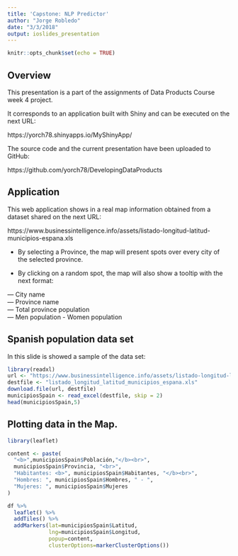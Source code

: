 ```yaml
---
title: 'Capstone: NLP Predictor'
author: "Jorge Robledo"
date: "3/3/2018"
output: ioslides_presentation
---
```


```r
knitr::opts_chunk$set(echo = TRUE)
```

## Overview

This presentation is a part of the assignments of Data Products Course week 4 project.

It corresponds to an application built with Shiny and can be executed on the next URL:

https://yorch78.shinyapps.io/MyShinyApp/

The source code and the current presentation have been uploaded to GitHub:

https://github.com/yorch78/DevelopingDataProducts

## Application

This web application shows in a real map information obtained from a dataset shared on the next URL:

https://www.businessintelligence.info/assets/listado-longitud-latitud-municipios-espana.xls

* By selecting a Province, the map will present spots over every city of the selected province.

* By clicking on a random spot, the map will also show a tooltip with the next format:

--- City name                         
--- Province name                     
--- Total province population         
--- Men population - Women population 

## Spanish population data set

In this slide is showed a sample of the data set:

```r
library(readxl)
url <- "https://www.businessintelligence.info/assets/listado-longitud-latitud-municipios-espana.xls"
destfile <- "listado_longitud_latitud_municipios_espana.xls"
download.file(url, destfile)
municipiosSpain <- read_excel(destfile, skip = 2)
head(municipiosSpain,5)
```

## Plotting data in the Map.

```r
library(leaflet)

content <- paste(
  "<b>",municipiosSpain$Población,"</b><br>",
  municipiosSpain$Provincia, "<br>",
  "Habitantes: <b>", municipiosSpain$Habitantes, "</b><br>",
  "Hombres: ", municipiosSpain$Hombres, " - ",
  "Mujeres: ", municipiosSpain$Mujeres
)

df %>%
  leaflet() %>%
  addTiles() %>%
  addMarkers(lat=municipiosSpain$Latitud,
             lng=municipiosSpain$Longitud,
             popup=content,
             clusterOptions=markerClusterOptions())
```


